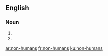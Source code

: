 ==English==

===Noun===
{{head|en|plural}}

# {{plural of|non-human|lang=en}}
# {{alternative spelling of|nonhumans}}

[[ar:non-humans]]
[[fr:non-humans]]
[[ku:non-humans]]